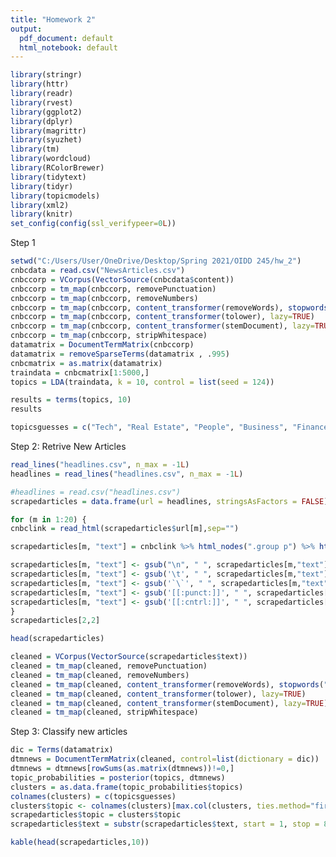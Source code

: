 ---
title: "Homework 2"
output:
  pdf_document: default
  html_notebook: default
---


```{r}
library(stringr)
library(httr)
library(readr)
library(rvest)
library(ggplot2)
library(dplyr)
library(magrittr)
library(syuzhet)
library(tm)
library(wordcloud)
library(RColorBrewer)
library(tidytext)
library(tidyr)
library(topicmodels)
library(xml2)
library(knitr)
set_config(config(ssl_verifypeer=0L))

```
Step 1
```{r}
setwd("C:/Users/User/OneDrive/Desktop/Spring 2021/OIDD 245/hw_2")
cnbcdata = read.csv("NewsArticles.csv")
cnbccorp = VCorpus(VectorSource(cnbcdata$content))
cnbccorp = tm_map(cnbccorp, removePunctuation)
cnbccorp = tm_map(cnbccorp, removeNumbers)
cnbccorp = tm_map(cnbccorp, content_transformer(removeWords), stopwords("SMART"), lazy=TRUE)
cnbccorp = tm_map(cnbccorp, content_transformer(tolower), lazy=TRUE)
cnbccorp = tm_map(cnbccorp, content_transformer(stemDocument), lazy=TRUE)
cnbccorp = tm_map(cnbccorp, stripWhitespace)
datamatrix = DocumentTermMatrix(cnbccorp)
datamatrix = removeSparseTerms(datamatrix , .995)
cnbcmatrix = as.matrix(datamatrix)
traindata = cnbcmatrix[1:5000,]
topics = LDA(traindata, k = 10, control = list(seed = 124))
```
```{r}
results = terms(topics, 10)
results
```
```{r}
topicsguesses = c("Tech", "Real Estate", "People", "Business", "Finance", "Energy","Markets", "Health", "Politics", "Time")
```

Step 2: Retrive New Articles

```{r}
read_lines("headlines.csv", n_max = -1L)
headlines = read_lines("headlines.csv", n_max = -1L)
```
```{r}
#headlines = read.csv("headlines.csv")
scrapedarticles = data.frame(url = headlines, stringsAsFactors = FALSE)

for (m in 1:20) {
cnbclink = read_html(scrapedarticles$url[m],sep="")

scrapedarticles[m, "text"] = cnbclink %>% html_nodes(".group p") %>% html_text() %>% paste(collapse = '\n') 

scrapedarticles[m, "text"] <- gsub("\n", " ", scrapedarticles[m,"text"])
scrapedarticles[m, "text"] <- gsub('\t', " ", scrapedarticles[m,"text"])
scrapedarticles[m, "text"] <- gsub('`\`', " ", scrapedarticles[m,"text"])
scrapedarticles[m, "text"] <- gsub('[[:punct:]]', " ", scrapedarticles[m, "text"])
scrapedarticles[m, "text"] <- gsub('[[:cntrl:]]', " ", scrapedarticles[m, "text"])
}
scrapedarticles[2,2]

```
```{r}
head(scrapedarticles)
```
```{r}
cleaned = VCorpus(VectorSource(scrapedarticles$text))
cleaned = tm_map(cleaned, removePunctuation)
cleaned = tm_map(cleaned, removeNumbers)
cleaned = tm_map(cleaned, content_transformer(removeWords), stopwords("SMART"), lazy=TRUE)
cleaned = tm_map(cleaned, content_transformer(tolower), lazy=TRUE)
cleaned = tm_map(cleaned, content_transformer(stemDocument), lazy=TRUE)
cleaned = tm_map(cleaned, stripWhitespace)

```

Step 3: Classify new articles

```{r}
dic = Terms(datamatrix)
dtmnews = DocumentTermMatrix(cleaned, control=list(dictionary = dic))
dtmnews = dtmnews[rowSums(as.matrix(dtmnews))!=0,]
topic_probabilities = posterior(topics, dtmnews)
clusters = as.data.frame(topic_probabilities$topics)
colnames(clusters) = c(topicsguesses)
clusters$topic <- colnames(clusters)[max.col(clusters, ties.method="first")]
scrapedarticles$topic = clusters$topic
scrapedarticles$text = substr(scrapedarticles$text, start = 1, stop = 80)

kable(head(scrapedarticles,10))
```








